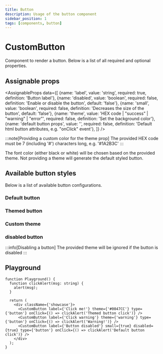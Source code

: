 ```yaml
---
title: Button
description: Usage of the button component
sidebar_position: 1
tags: [components, button]
---
```


# CustomButton
Component to render a button. Below is a list of all required and optional properties.

## Assignable props
<AssignableProps
  data={[
    {name: 'label', value: 'string', required: true, definition: 'Button label'},
    {name: 'disabled', value: 'boolean', required: false, definition: 'Enable or disable the button', default: 'false'},
    {name: 'small', value: 'boolean', required: false, definition: 'Decreases the size of the button', default: 'false'},
    {name: 'theme', value: 'HEX code | "success" | "warning" | "error"', required: false, definition: 'Set the background color'},
    {name: 'default button props', value: '', required: false, definition: 'Default html button attributes, e.g. "onClick" event'},
  ]}
/>

[//]: # (TODO set default value of theme to null)

:::note[Providing a custom color for the theme prop]
The provided HEX code must be 7 (including '#') characters long, e.g. '#1A2B3C'
:::

The font color (either black or white) will be chosen based on the provided theme.
Not providing a theme will generate the default styled button.

## Available button styles
Below is a list of available button configurations.

### Default button
<div className={'showcase'}>
  <CustomButton label={'Default'}/>
  <CustomButton label={'Default small'} small={true}/>
</div>

### Themed button
<div className={'showcase'}>
  <CustomButton label={'Success'} theme={'success'}/>
  <CustomButton label={'Warning'} theme={'warning'}/>
  <CustomButton label={'Error'} theme={'error'}/>
  <CustomButton label={'Error small'} theme={'error'} small={true}/>
</div>

### Custom theme
<div className={'showcase'}>
  <CustomButton label={'#2ce8b8'} theme={'#2ce8b8'}/>
  <CustomButton label={'#2ce8b8 small'} theme={'#2ce8b8'} small={true}/>
  <CustomButton label={'#9900cc'} theme={'#9900cc'}/>
  <CustomButton label={'#0047CC'} theme={'#0047CC'}/>
  <CustomButton label={'#0047CC small'} theme={'#0047CC'} small={true}/>
</div>

### disabled button
<div className={'showcase bottom-m'}>
  <CustomButton label={'disabled'} theme={'error'} disabled={true}/>
  <CustomButton label={'disabled small'} theme={'#0047CC'} disabled={true} small={true}/>
</div>

:::info[Disabling a button]
The provided theme will be ignored if the button is disabled
:::

## Playground
```tsx live
function Playground() {
  function clickAlert(msg: string) {
    alert(msg);
  }

  return (
    <div className={'showcase'}>
      <CustomButton label={'Click me!'} theme={'#0047CC'} type={'button'} onClick={() => clickAlert('Themed button click')} />
      <CustomButton label={'Click warning'} theme={'warning'} type={'button'} onClick={() => clickAlert('Warning!')} />
      <CustomButton label={'Button disabled'} small={true} disabled={true} type={'button'} onClick={() => clickAlert('Default button click')} />
    </div>
  );
}
```